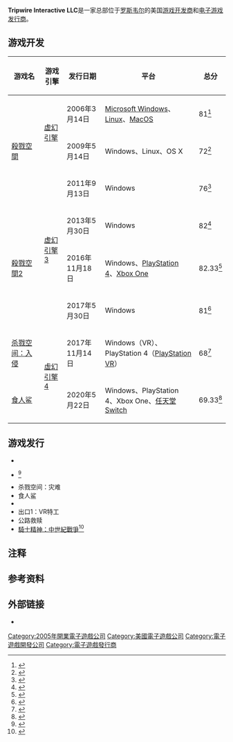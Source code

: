 {{Expand language|1=en|time=2020-07-25T09:00:20+00:00}}
{{NotChineseTitle|time=2020-07-25T08:46:39+00:00}}

{{NoteTA
|G1=Gmaes
}}

{{Infobox company
| name = Tripwire Interactive LLC
| logo = Tripwire Interactive new logo.png
| type = [[私人公司|私人公司]]
| industry = [[电子游戏产业|电子游戏产业]]
| founded = {{Start date and age|2005|02|17}}
| founder = <!-- or: | founders = -->
| key_people = 约翰·吉布森（{{tsl|en|President (corporate title)||总裁}}）
| products = {{Unbulleted list|{{tsl|en|Red Orchestra: Ostfront 41-45||红色管弦乐队系列}}|[[殺戮空間|殺戮空間]]}}
| num_employees = 87<ref>[https://growjo.com/company/Tripwire_Interactive"Tripwire Interactive Revenue and Growth"] {{Wayback|url=https://growjo.com/company/Tripwire_Interactive |date=20190507203631 }}, ''Growjo'', Retrieved May 7, 2019</ref>
| num_employees_year = 2019
| website = {{URL|tripwireinteractive.com}}
}}

'''Tripwire Interactive LLC'''是一家总部位于[[罗斯韦尔_(佐治亚州)|罗斯韦尔]]的美国[[游戏开发商|游戏开发商]]和[[电子游戏发行商|电子游戏发行商]]。

==游戏开发==
{|class="wikitable"
|-
! 游戏名 !! 游戏引擎 !! 发行日期 !! 平台 !! 总分{{efn|[[Metacritic|Metacritic]]汇总得分，跨平台游戏取各平台平均值}}
|-
|{{tsl|en|Red Orchestra: Ostfront 41-45|红色管弦乐队：东线41-45}} || rowspan="2"|[[虚幻引擎|虚幻引擎]] || 2006年3月14日 || [[Microsoft_Windows|Microsoft Windows]]、[[Linux|Linux]]、[[MacOS|MacOS]] || 81<ref>{{cite web|url=https://www.metacritic.com/game/pc/red-orchestra-ostfront-41-45|title=Red Orchestra: Ostfront 41-45 PC|publisher=Metacritic|accessdate=2020-07-25|archive-date=2020-06-28|archive-url=https://web.archive.org/web/20200628174345/https://www.metacritic.com/game/pc/red-orchestra-ostfront-41-45|dead-url=no}}</ref>
|-
|[[殺戮空間|殺戮空間]] || 2009年5月14日 || Windows、Linux、OS X || 72<ref>{{cite web |url=https://www.metacritic.com/game/pc/killing-floor |title=Killing Floor PC |publisher=Metacritic |accessdate=2020-07-25 |archive-date=2020-06-10 |archive-url=https://web.archive.org/web/20200610121018/https://www.metacritic.com/game/pc/killing-floor |dead-url=no }}</ref>
|-
|{{tsl|en|Red Orchestra 2: Heroes of Stalingrad|红色管弦乐队2：斯大林格勒英雄}} || rowspan="4"|[[虚幻引擎3|虚幻引擎3]] || 2011年9月13日 || Windows || 76<ref>{{cite web |url=https://www.metacritic.com/game/pc/red-orchestra-2-heroes-of-stalingrad |title=Red Orchestra 2: Heroes of Stalingrad PC |publisher=Metacritic |accessdate=2020-07-25 |archive-date=2020-08-07 |archive-url=https://web.archive.org/web/20200807080459/https://www.metacritic.com/game/pc/red-orchestra-2-heroes-of-stalingrad |dead-url=no }}</ref>
|-
|{{tsl|en|Rising Storm (video game)|风起云涌 (游戏)|风起云涌}} || 2013年5月30日 || Windows ||82<ref>{{Cite web|url = https://www.metacritic.com/game/pc/rising-storm|title = Rising Storm PC|publisher = Metacritic|accessdate = 2020-07-25|archive-date = 2020-08-19|archive-url = https://web.archive.org/web/20200819202047/https://www.metacritic.com/game/pc/rising-storm|dead-url = no}}</ref>
|-
|[[殺戮空間2|殺戮空間2]] || 2016年11月18日 || Windows、[[PlayStation_4|PlayStation 4]]、[[Xbox_One|Xbox One]] ||82.33<ref>{{Cite web|url = https://www.metacritic.com/game/xbox-one/killing-floor-2|title = Killing Floor 2 PC, PlayStation 4 & Xbox One|publisher = Metacritic|accessdate = 2020-07-25|archive-date = 2017-12-03|archive-url = https://web.archive.org/web/20171203213923/http://www.metacritic.com/game/xbox-one/killing-floor-2|dead-url = no}}</ref>
|-
|{{tsl|en|Rising Storm 2: Vietnam|风起云涌2：越南}} || 2017年5月30日 || Windows ||81<ref>{{cite web |url=https://www.metacritic.com/game/pc/rising-storm-2-vietnam |title=Rising Storm 2: Vietnam PC |publisher=Metacritic |accessdate=2020-07-25 |archive-date=2020-07-23 |archive-url=https://web.archive.org/web/20200723035703/https://www.metacritic.com/game/pc/rising-storm-2-vietnam |dead-url=no }}</ref>
|-
|[[杀戮空间：入侵|杀戮空间：入侵]] || rowspan="2"|[[虛幻引擎4|虛幻引擎4]] || 2017年11月14日 || Windows（VR）、PlayStation 4（[[PlayStation_VR|PlayStation VR]]） || 68<ref>{{cite web |url=https://www.metacritic.com/game/pc/killing-floor-incursion |title=Killing Floor: Incursion PC & PlayStation 4 |publisher=Metacritic |accessdate=2020-07-25 |archive-date=2020-08-07 |archive-url=https://web.archive.org/web/20200807071944/https://www.metacritic.com/game/pc/killing-floor-incursion |dead-url=no }}</ref>
|-
|[[食人鲨|食人鲨]] || 2020年5月22日 || Windows、PlayStation 4、Xbox One、[[任天堂Switch|任天堂Switch]] || 69.33<ref>{{cite web |url=https://www.metacritic.com/game/pc/maneater |title=Maneater PC, PlayStation 4, Xbox One & Nintendo Switch |publisher=Metacritic |accessdate=2020-07-25 |archive-date=2020-07-19 |archive-url=https://web.archive.org/web/20200719062507/https://www.metacritic.com/game/pc/maneater |dead-url=no }}</ref>
|}

== 游戏发行 ==
* {{tsl|en|The Ball (video game)|球 (游戏)|球}}
* {{tsl|en|Dwarfs (video game)|矮人堡垒}}<ref>{{Cite web |url=http://forums.steampowered.com/forums/showpost.php?p=17430488&postcount=37 |title=Yoshiro's post on the Steam forums about Dwarfs |accessdate=2020-07-25 |archive-date=2017-05-24 |archive-url=https://web.archive.org/web/20170524090151/http://forums.steampowered.com/forums/showpost.php?p=17430488&postcount=37 |dead-url=no }}</ref>
* 杀戮空间：灾难
* 食人鲨
* {{tsl|en|Zeno Clash|奇诺冲突|奇诺冲突}}
* 出口1：VR特工
* 公路救赎
* [[騎士精神：中世紀戰爭|騎士精神：中世紀戰爭]]<ref>{{cite web|url=https://www.polygon.com/2019/6/10/18659982/chivalry-2-trailer-e3-2019-pc-gaming-show|title=Chivalry 2 announced, coming to Epic Games Store in 2020|first=Ryan|last=Gillan|work=[[Polygon|Polygon]]|date=2019-06-10|accessdate=2020-02-26|archive-date=2019-07-15|archive-url=https://web.archive.org/web/20190715074705/https://www.polygon.com/2019/6/10/18659982/chivalry-2-trailer-e3-2019-pc-gaming-show|dead-url=no}}</ref>

== 注释 ==

{{notelist}}

== 参考资料 ==
{{reflist}}

==外部链接==
* {{Official website|http://www.tripwireinteractive.com/}}

{{DEFAULTSORT:Tripwire Interactive}}
[[Category:2005年開業電子遊戲公司|Category:2005年開業電子遊戲公司]]
[[Category:美國電子遊戲公司|Category:美國電子遊戲公司]]
[[Category:電子遊戲開發公司|Category:電子遊戲開發公司]]
[[Category:電子遊戲發行商|Category:電子遊戲發行商]]

{{US-videogame-company-stub}}